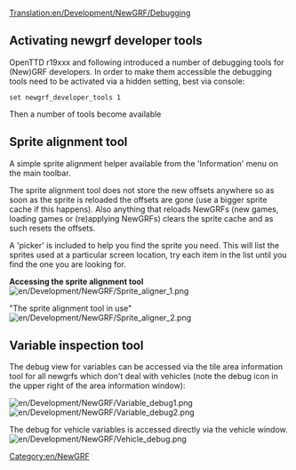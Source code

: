 [[Translation:en/Development/NewGRF/Debugging]]
{{en/Manual/Navigation}}

{{en/Feature|Nightly}}

== Activating newgrf developer tools ==
OpenTTD r19xxx and following introduced a number of debugging tools for (New)GRF developers. In order to make them accessible the debugging tools need to be activated via a hidden setting, best via console:
<pre>
set newgrf_developer_tools 1
</pre>

Then a number of tools become available

== Sprite alignment tool ==
A simple sprite alignment helper available from the 'Information' menu on the main toolbar.

The sprite alignment tool does not store the new offsets anywhere so as soon as the sprite is reloaded the offsets are gone (use a bigger sprite cache if this happens). Also anything that reloads NewGRFs (new games, loading games or (re)applying NewGRFs) clears the sprite cache and as such resets the offsets.

A 'picker' is included to help you find the sprite you need.  This will list the sprites used at a particular screen location, try each item in the list until you find the one you are looking for.

'''Accessing the sprite alignment tool'''
[[File:en/Development/NewGRF/Sprite aligner 1.png]]

"The sprite alignment tool in use"
[[File:en/Development/NewGRF/Sprite aligner 2.png]]

== Variable inspection tool ==
The debug view for variables can be accessed via the tile area information tool for all newgrfs which don't deal with vehicles (note the debug icon in the upper right of the area information window):

[[File:en/Development/NewGRF/Variable debug1.png]]
[[File:en/Development/NewGRF/Variable debug2.png]]


The debug for vehicle variables is accessed directly via the vehicle window.
[[File:en/Development/NewGRF/Vehicle debug.png]]

[[Category:en/NewGRF]]